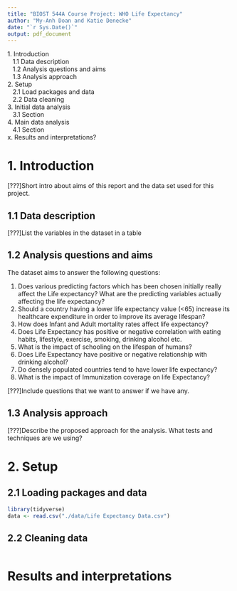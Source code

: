 ```yaml
---
title: "BIOST 544A Course Project: WHO Life Expectancy"
author: "My-Anh Doan and Katie Denecke"
date: "`r Sys.Date()`"
output: pdf_document
---
```


| 1. Introduction
|    1.1 Data description
|    1.2 Analysis questions and aims
|    1.3 Analysis approach
| 2. Setup
|    2.1 Load packages and data
|    2.2 Data cleaning
| 3. Initial data analysis
|    3.1 Section
| 4. Main data analysis
|    4.1 Section
| x. Results and interpretations?

# 1. Introduction
[???]Short intro about aims of this report and the data set used for this project.

## 1.1 Data description
[???]List the variables in the dataset in a table

## 1.2 Analysis questions and aims
The dataset aims to answer the following questions:

1. Does various predicting factors which has been chosen initially really affect the Life expectancy? What are the predicting variables actually affecting the life expectancy?
2. Should a country having a lower life expectancy value (<65) increase its healthcare expenditure in order to improve its average lifespan?
3. How does Infant and Adult mortality rates affect life expectancy?
4. Does Life Expectancy has positive or negative correlation with eating habits, lifestyle, exercise, smoking, drinking alcohol etc.
5. What is the impact of schooling on the lifespan of humans?
6. Does Life Expectancy have positive or negative relationship with drinking alcohol?
7. Do densely populated countries tend to have lower life expectancy?
8. What is the impact of Immunization coverage on life Expectancy?

[???]Include questions that we want to answer if we have any.

## 1.3 Analysis approach
[???]Describe the proposed approach for the analysis. What tests and techniques are we using?

# 2. Setup
## 2.1 Loading packages and data
```r
library(tidyverse)
data <- read.csv("./data/Life Expectancy Data.csv")
```

## 2.2 Cleaning data
```r

```

# Results and interpretations
```r

```


